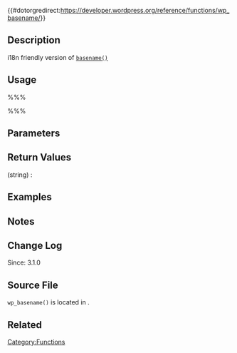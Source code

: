 {{#dotorgredirect:https://developer.wordpress.org/reference/functions/wp_basename/}}
== Description ==
i18n friendly version of [http://www.php.net/manual/function.basename.php <tt>basename()</tt>] 

== Usage ==
%%%<?php wp_basename( $path, $suffix ) ?>%%%

== Parameters ==
{{Parameter|$path|string|A path.}}
{{Parameter|$suffix|string|If the file name ends in suffix this will also be cut off.|optional|&#39;&#39;}}

== Return Values ==
; (string) : 

== Examples ==
<!-- Need creative examples. Feel free to link to external examples. -->

== Notes ==

== Change Log ==
Since: 3.1.0

== Source File ==
<tt>wp_basename()</tt> is located in {{Trac|/wp-includes/formatting.php}}.

== Related ==
<!--
    To Do:
    Need to find related functions.
    Need to create groups of functions and create templates to add them to a page quickly.
    Some functions may be related to many groups of functions.
-->

[[Category:Functions]]
